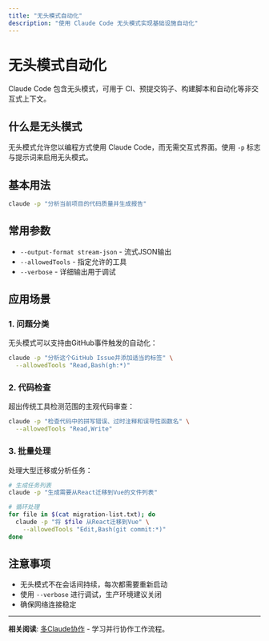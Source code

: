 ```yaml
---
title: "无头模式自动化"
description: "使用 Claude Code 无头模式实现基础设施自动化"
---
```


# 无头模式自动化

Claude Code 包含无头模式，可用于 CI、预提交钩子、构建脚本和自动化等非交互式上下文。

## 什么是无头模式

无头模式允许您以编程方式使用 Claude Code，而无需交互式界面。使用 `-p` 标志与提示词来启用无头模式。

## 基本用法

```bash
claude -p "分析当前项目的代码质量并生成报告"
```

## 常用参数

- `--output-format stream-json` - 流式JSON输出
- `--allowedTools` - 指定允许的工具
- `--verbose` - 详细输出用于调试

## 应用场景

### 1. 问题分类

无头模式可以支持由GitHub事件触发的自动化：

```bash
claude -p "分析这个GitHub Issue并添加适当的标签" \
  --allowedTools "Read,Bash(gh:*)"
```

### 2. 代码检查

超出传统工具检测范围的主观代码审查：

```bash
claude -p "检查代码中的拼写错误、过时注释和误导性函数名" \
  --allowedTools "Read,Write"
```

### 3. 批量处理

处理大型迁移或分析任务：

```bash
# 生成任务列表
claude -p "生成需要从React迁移到Vue的文件列表"

# 循环处理
for file in $(cat migration-list.txt); do
  claude -p "将 $file 从React迁移到Vue" \
    --allowedTools "Edit,Bash(git commit:*)"
done
```

## 注意事项

- 无头模式不在会话间持续，每次都需要重新启动
- 使用 `--verbose` 进行调试，生产环境建议关闭
- 确保网络连接稳定

---

**相关阅读**: [多Claude协作](/zh/tutorial/advanced/multi-claude) - 学习并行协作工作流程。